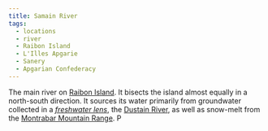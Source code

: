 ```yaml
---
title: Samain River
tags:
  - locations
  - river
  - Raibon Island
  - L'Illes Apgarie
  - Sanery
  - Apgarian Confederacy
---
```


The main river on [Raibon Island](/locations/raibon-island). It bisects the island
almost equally in a north-south direction. It sources its water primarily from
groundwater collected in a
*[freshwater lens](https://en.wikipedia.org/wiki/Lens_\(hydrology\))*, the
[Dustain River](/locations/dustain-river), as well as snow-melt from the
[Montrabar Mountain Range](/locations/montrabar-mountain-range).
P
